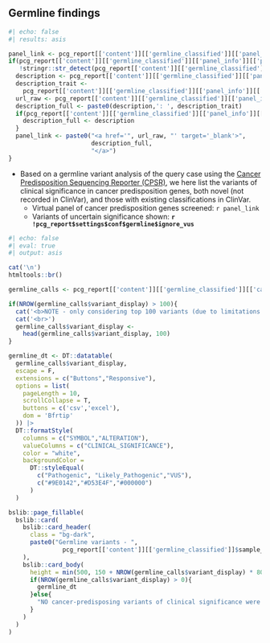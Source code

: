 ## Germline findings

```r
#| echo: false
#| results: asis

panel_link <- pcg_report[['content']][['germline_classified']][['panel_info']][['description']]
if(pcg_report[['content']][['germline_classified']][['panel_info']][['panel_id']] != "-1" &
   !stringr::str_detect(pcg_report[['content']][['germline_classified']][['panel_info']][['url']], ",")){
  description <- pcg_report[['content']][['germline_classified']][['panel_info']][['description']]
  description_trait <- 
    pcg_report[['content']][['germline_classified']][['panel_info']][['description_trait']]
  url_raw <- pcg_report[['content']][['germline_classified']][['panel_info']][['url']]
  description_full <- paste0(description,': ', description_trait)
  if(pcg_report[['content']][['germline_classified']][['panel_info']][['panel_id']] == "0"){
    description_full <- description
  }
  panel_link <- paste0("<a href='", url_raw, "' target='_blank'>", 
                       description_full, 
                       "</a>")
}

```


* Based on a germline variant analysis of the query case using the [Cancer Predisposition Sequencing Reporter (CPSR)](https://github.com/sigven/cpsr), we here list the variants of clinical significance in cancer predisposition genes, both novel (not recorded in ClinVar), and those with existing classifications in ClinVar.
    * Virtual panel of cancer predisposition genes screened: `r panel_link`
    * Variants of uncertain significance shown: __`r !pcg_report$settings$conf$germline$ignore_vus`__


```r
#| echo: false
#| eval: true
#| output: asis

cat('\n')
htmltools::br()

germline_calls <- pcg_report[['content']][['germline_classified']][['callset']]

if(NROW(germline_calls$variant_display) > 100){
  cat('<b>NOTE - only considering top 100 variants (due to limitations with client-side tables) </b><br>',sep="\n")
  cat('<br>')
  germline_calls$variant_display <- 
    head(germline_calls$variant_display, 100)
}

germline_dt <- DT::datatable(
  germline_calls$variant_display, 
  escape = F,
  extensions = c("Buttons","Responsive"),
  options = list(
    pageLength = 10,
    scrollCollapse = T,
    buttons = c('csv','excel'),
    dom = 'Bfrtip'
  )) |>
  DT::formatStyle(
    columns = c("SYMBOL","ALTERATION"),
    valueColumns = c("CLINICAL_SIGNIFICANCE"), 
    color = "white", 
    backgroundColor = 
      DT::styleEqual(
        c("Pathogenic", "Likely_Pathogenic","VUS"), 
        c("#9E0142","#D53E4F","#000000")
      )
  )

bslib::page_fillable(
  bslib::card(
    bslib::card_header(
      class = "bg-dark",
      paste0("Germline variants - ",
               pcg_report[['content']][['germline_classified']]$sample_id)
    ),
    bslib::card_body(
      height = min(500, 150 + NROW(germline_calls$variant_display) * 80),
      if(NROW(germline_calls$variant_display) > 0){
        germline_dt
      }else{
        "NO cancer-predisposing variants of clinical significance were found in the query case (CPSR report)."
      }
    )
  )
)


```

<br>

